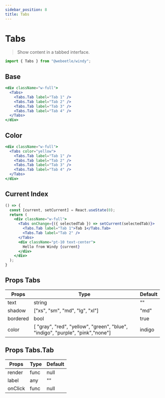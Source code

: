 ```yaml
---
sidebar_position: 8
title: Tabs
---
```



# Tabs

> Show content in a tabbed interface.

```jsx title="Import"
import { Tabs } from "@webeetle/windy";
```

## Base

```jsx live
<div className="w-full">
  <Tabs>
    <Tabs.Tab label="Tab 1" />
    <Tabs.Tab label="Tab 2" />
    <Tabs.Tab label="Tab 3" />
    <Tabs.Tab label="Tab 4" />
  </Tabs>
</div>
```

## Color

```jsx live
<div className="w-full">
  <Tabs color="yellow">
    <Tabs.Tab label="Tab 1" />
    <Tabs.Tab label="Tab 2" />
    <Tabs.Tab label="Tab 3" />
    <Tabs.Tab label="Tab 4" />
  </Tabs>
</div>
```

## Current Index

```jsx live
() => {
  const [current, setCurrent] = React.useState(0);
  return (
    <div className="w-full">
      <Tabs onChange={({ selectedTab }) => setCurrent(selectedTab)}>
        <Tabs.Tab label="Tab 1">Tab 1</Tabs.Tab>
        <Tabs.Tab label="Tab 2" />
      </Tabs>
      <div className="pt-10 text-center">
        Hello from Windy {current}
      </div>
    </div>
  );
}
```

## Props Tabs

<table className="max-w-full overflow-x-scroll md:overflow-x-auto">
  <thead>
    <tr>
      <th>Props</th>
      <th>Type</th>
      <th>Default</th>
    </tr>
  </thead>
  <tbody>
    <tr>
      <td>text</td>
      <td>string</td>
      <td>""</td>
    </tr>
    <tr>
      <td>shadow</td>
      <td>["xs", "sm", "md", "lg", "xl"]</td>
      <td>"md"</td>
    </tr>
    <tr>
      <td>bordered</td>
      <td>bool</td>
      <td>true</td>
    </tr>
    <tr>
      <td>color</td>
      <td>
        [ "gray", "red", "yellow", "green", "blue", "indigo", "purple",
        "pink","none"]
      </td>
      <td>indigo</td>
    </tr>
  </tbody>
</table>

## Props Tabs.Tab

<table className="max-w-full overflow-x-scroll md:overflow-x-auto">
  <thead>
    <tr>
      <th>Props</th>
      <th>Type</th>
      <th>Default</th>
    </tr>
  </thead>
  <tbody>
    <tr>
      <td>render</td>
      <td>func</td>
      <td>null</td>
    </tr>
    <tr>
      <td>label</td>
      <td>any</td>
      <td>""</td>
    </tr>
    <tr>
      <td>onClick</td>
      <td>func</td>
      <td>null</td>
    </tr>
  </tbody>
</table>
